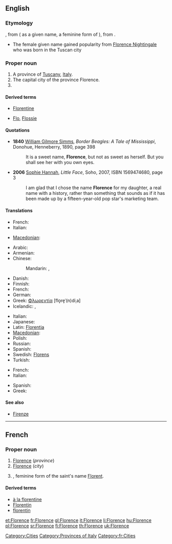==English==

===Etymology===
{{etyl|fr|en}} {{term|Florence|lang=fr}}, from {{etyl|la|en}} {{term|Florentia|lang=la}} ( as a given name, a feminine form of {{term|Florentius|lang=la}}), from {{term|florens||flowering, flourishing|lang=la}}.
* The female given name gained popularity from [[w:Florence Nightingale|Florence Nightingale]] who was born in the Tuscan city

===Proper noun===
{{en-proper noun}}

# A province of [[Tuscany]], [[Italy]].
# The capital city of the province Florence.
# {{given name|female|from=Latin}}

====Derived terms====
* [[Florentine]]
* {{i-c|pet forms of the given name}} [[Flo]], [[Flossie]]

====Quotations====
* '''1840''' [[w:William Gilmore Simms|William Gilmore Simms]], ''Border Beagles: A Tale of Mississippi'', Donohue, Henneberry, 1890, page 398
*: It is a sweet name, '''Florence''', but not as sweet as herself. But you shall see her with you own eyes.
* '''2006''' [[w:Sophie Hannah|Sophie Hannah]], ''Little Face'', Soho, 2007, ISBN 1569474680, page 3
*: I am glad that I chose the name '''Florence''' for my daughter, a real name with a history, rather than something that sounds as if it has been made up by a fifteen-year-old pop star's marketing team.

====Translations====
{{trans-top|province}}
* French: {{t+|fr|Florence}}
* Italian: {{t+|it|Firenze}}
{{trans-mid}}
* [[Macedonian]]: {{t|mk|Фиренца|f|tr=Firénca}}
{{trans-bottom}}

{{trans-top|city}}
* Arabic: {{t|ar|فلورنسا|f|tr=florensa}}
* Armenian: {{t-|hy|Ֆլորենցիա|tr=Florenc’ia}}
* Chinese:
*: Mandarin: {{t|cmn|佛羅倫薩|sc=Hani}},  {{t|cmn|佛罗伦萨|tr=Fóluólúnsà|sc=Hani}}
* Danish: {{t-|da|Firenze}}
* Finnish: {{t+|fi|Firenze}}
* French: {{t+|fr|Florence|f}}
* German: {{t+|de|Florenz|n}}
* Greek: [[Φλωρεντία]] [flo̞re̞ˈ(n)diˌa] {{f}}
* Icelandic: {{t|is|Flórens|f}},  {{qualifier|rare or dated}} {{t|is|Fagurborg|f}}
{{trans-mid}}
* Italian: {{t+|it|Firenze}}
* Japanese: {{t|ja|フィレンツェ|tr=Firentse}}
* Latin: [[Florentia]]
* [[Macedonian]]: {{t|mk|Фиренца|f|tr=Firénca}}
* Polish: {{t+|pl|Florencja}}
* Russian: {{t|ru|Флоренция|f|tr=Floréncija}}
* Spanish: {{t+|es|Florencia}}
* Swedish: [[Florens]]
* Turkish: {{t+|tr|Floransa}}
{{trans-bottom}}

{{trans-top|female given name}}
* French: {{t+|fr|Florence}}
* Italian: {{t+|it|Fiorenza|f}}
{{trans-mid}}
* Spanish: {{t+|es|Florencia}}
* Greek: {{t+|el|Ευανθία|sc=Grek}}
{{trans-bottom}}

====See also====
* [[Firenze]]

[[Category:Cities]]
[[Category:Provinces of Italy]]

----

==French==

===Proper noun===
{{infl|fr|proper noun|g=f}}

# [[#English|Florence]] (''province'')
# [[#English|Florence]] (''city'')
# {{given name|female|lang=fr}}, feminine form of the saint's name [[Florent]].

====Derived terms====
* [[à la florentine]]
* [[Florentin]]
* [[florentin]]

[[Category:fr:Cities]]

[[et:Florence]]
[[fr:Florence]]
[[gl:Florence]]
[[it:Florence]]
[[li:Florence]]
[[hu:Florence]]
[[pl:Florence]]
[[sr:Florence]]
[[fi:Florence]]
[[th:Florence]]
[[uk:Florence]]